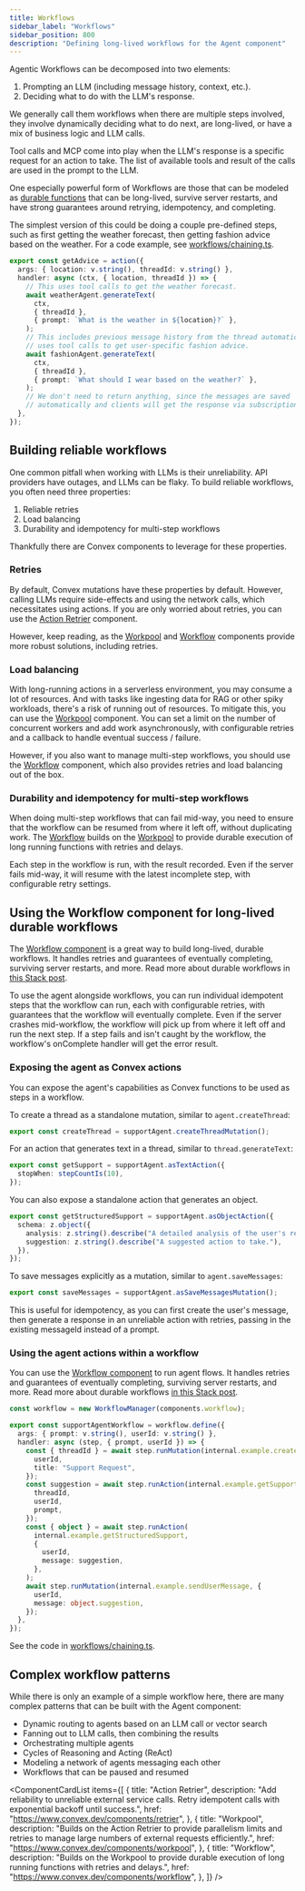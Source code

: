 ```yaml
---
title: Workflows
sidebar_label: "Workflows"
sidebar_position: 800
description: "Defining long-lived workflows for the Agent component"
---
```


Agentic Workflows can be decomposed into two elements:

1. Prompting an LLM (including message history, context, etc.).
2. Deciding what to do with the LLM's response.

We generally call them workflows when there are multiple steps involved, they
involve dynamically deciding what to do next, are long-lived, or have a mix of
business logic and LLM calls.

Tool calls and MCP come into play when the LLM's response is a specific request
for an action to take. The list of available tools and result of the calls are
used in the prompt to the LLM.

One especially powerful form of Workflows are those that can be modeled as
[durable functions](https://stack.convex.dev/durable-workflows-and-strong-guarantees)
that can be long-lived, survive server restarts, and have strong guarantees
around retrying, idempotency, and completing.

The simplest version of this could be doing a couple pre-defined steps, such as
first getting the weather forecast, then getting fashion advice based on the
weather. For a code example, see
[workflows/chaining.ts](../example/convex/workflows/chaining.ts).

```ts
export const getAdvice = action({
  args: { location: v.string(), threadId: v.string() },
  handler: async (ctx, { location, threadId }) => {
    // This uses tool calls to get the weather forecast.
    await weatherAgent.generateText(
      ctx,
      { threadId },
      { prompt: `What is the weather in ${location}?` },
    );
    // This includes previous message history from the thread automatically and
    // uses tool calls to get user-specific fashion advice.
    await fashionAgent.generateText(
      ctx,
      { threadId },
      { prompt: `What should I wear based on the weather?` },
    );
    // We don't need to return anything, since the messages are saved
    // automatically and clients will get the response via subscriptions.
  },
});
```

## Building reliable workflows

One common pitfall when working with LLMs is their unreliability. API providers
have outages, and LLMs can be flaky. To build reliable workflows, you often need
three properties:

1. Reliable retries
2. Load balancing
3. Durability and idempotency for multi-step workflows

Thankfully there are Convex components to leverage for these properties.

### Retries

By default, Convex mutations have these properties by default. However, calling
LLMs require side-effects and using the network calls, which necessitates using
actions. If you are only worried about retries, you can use the
[Action Retrier](https://convex.dev/components/retrier) component.

However, keep reading, as the [Workpool](https://convex.dev/components/workpool)
and [Workflow](https://convex.dev/components/workflow) components provide more
robust solutions, including retries.

### Load balancing

With long-running actions in a serverless environment, you may consume a lot of
resources. And with tasks like ingesting data for RAG or other spiky workloads,
there's a risk of running out of resources. To mitigate this, you can use the
[Workpool](https://convex.dev/components/workpool) component. You can set a
limit on the number of concurrent workers and add work asynchronously, with
configurable retries and a callback to handle eventual success / failure.

However, if you also want to manage multi-step workflows, you should use the
[Workflow](https://convex.dev/components/workflow) component, which also
provides retries and load balancing out of the box.

### Durability and idempotency for multi-step workflows

When doing multi-step workflows that can fail mid-way, you need to ensure that
the workflow can be resumed from where it left off, without duplicating work.
The [Workflow](https://convex.dev/components/workflow) builds on the
[Workpool](https://convex.dev/components/workpool) to provide durable execution
of long running functions with retries and delays.

Each step in the workflow is run, with the result recorded. Even if the server
fails mid-way, it will resume with the latest incomplete step, with configurable
retry settings.

## Using the Workflow component for long-lived durable workflows

The [Workflow component](https://convex.dev/components/workflow) is a great way
to build long-lived, durable workflows. It handles retries and guarantees of
eventually completing, surviving server restarts, and more. Read more about
durable workflows in
[this Stack post](https://stack.convex.dev/durable-workflows-and-strong-guarantees).

To use the agent alongside workflows, you can run individual idempotent steps
that the workflow can run, each with configurable retries, with guarantees that
the workflow will eventually complete. Even if the server crashes mid-workflow,
the workflow will pick up from where it left off and run the next step. If a
step fails and isn't caught by the workflow, the workflow's onComplete handler
will get the error result.

### Exposing the agent as Convex actions

You can expose the agent's capabilities as Convex functions to be used as steps
in a workflow.

To create a thread as a standalone mutation, similar to `agent.createThread`:

```ts
export const createThread = supportAgent.createThreadMutation();
```

For an action that generates text in a thread, similar to `thread.generateText`:

```ts
export const getSupport = supportAgent.asTextAction({
  stopWhen: stepCountIs(10),
});
```

You can also expose a standalone action that generates an object.

```ts
export const getStructuredSupport = supportAgent.asObjectAction({
  schema: z.object({
    analysis: z.string().describe("A detailed analysis of the user's request."),
    suggestion: z.string().describe("A suggested action to take."),
  }),
});
```

To save messages explicitly as a mutation, similar to `agent.saveMessages`:

```ts
export const saveMessages = supportAgent.asSaveMessagesMutation();
```

This is useful for idempotency, as you can first create the user's message, then
generate a response in an unreliable action with retries, passing in the
existing messageId instead of a prompt.

### Using the agent actions within a workflow

You can use the [Workflow component](https://convex.dev/components/workflow) to
run agent flows. It handles retries and guarantees of eventually completing,
surviving server restarts, and more. Read more about durable workflows
[in this Stack post](https://stack.convex.dev/durable-workflows-and-strong-guarantees).

```ts
const workflow = new WorkflowManager(components.workflow);

export const supportAgentWorkflow = workflow.define({
  args: { prompt: v.string(), userId: v.string() },
  handler: async (step, { prompt, userId }) => {
    const { threadId } = await step.runMutation(internal.example.createThread, {
      userId,
      title: "Support Request",
    });
    const suggestion = await step.runAction(internal.example.getSupport, {
      threadId,
      userId,
      prompt,
    });
    const { object } = await step.runAction(
      internal.example.getStructuredSupport,
      {
        userId,
        message: suggestion,
      },
    );
    await step.runMutation(internal.example.sendUserMessage, {
      userId,
      message: object.suggestion,
    });
  },
});
```

See the code in
[workflows/chaining.ts](../example/convex/workflows/chaining.ts).

## Complex workflow patterns

While there is only an example of a simple workflow here, there are many complex
patterns that can be built with the Agent component:

- Dynamic routing to agents based on an LLM call or vector search
- Fanning out to LLM calls, then combining the results
- Orchestrating multiple agents
- Cycles of Reasoning and Acting (ReAct)
- Modeling a network of agents messaging each other
- Workflows that can be paused and resumed


<ComponentCardList
  items={[
    {
      title: "Action Retrier",
      description:
        "Add reliability to unreliable external service calls. Retry idempotent calls with exponential backoff until success.",
      href: "https://www.convex.dev/components/retrier",
    },
    {
      title: "Workpool",
      description:
        "Builds on the Action Retrier to provide parallelism limits and retries to manage large numbers of external requests efficiently.",
      href: "https://www.convex.dev/components/workpool",
    },
    {
      title: "Workflow",
      description:
        "Builds on the Workpool to provide durable execution of long running functions with retries and delays.",
      href: "https://www.convex.dev/components/workflow",
    },
  ]}
/>
